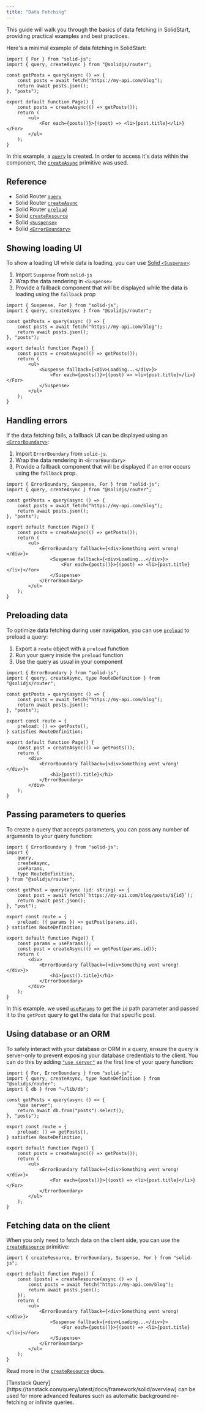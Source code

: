 ```yaml
---
title: "Data Fetching"
---
```


This guide will walk you through the basics of data fetching in SolidStart, providing practical examples and best practices.

Here's a minimal example of data fetching in SolidStart:

```tsx title="src/routes/index.tsx"
import { For } from "solid-js";
import { query, createAsync } from "@solidjs/router";

const getPosts = query(async () => {
	const posts = await fetch("https://my-api.com/blog");
	return await posts.json();
}, "posts");

export default function Page() {
	const posts = createAsync(() => getPosts());
	return (
		<ul>
			<For each={posts()}>{(post) => <li>{post.title}</li>}</For>
		</ul>
	);
}
```

In this example, a [`query`](/solid-router/reference/data-apis/query) is created. In order to access it's data within the component, the [`createAsync`](/solid-router/reference/data-apis/create-async) primitive was used.

## Reference

- Solid Router [`query`](https://docs.solidjs.com/solid-router/reference/data-apis/query)
- Solid Router [`createAsync`](https://docs.solidjs.com/solid-router/reference/data-apis/create-async)
- Solid Router [`preload`](https://docs.solidjs.com/solid-router/reference/preload-functions/preload)
- Solid [`createResource`](https://docs.solidjs.com/reference/basic-reactivity/create-resource)
- Solid [`<Suspense>`](https://docs.solidjs.com/reference/components/suspense)
- Solid [`<ErrorBoundary>`](https://docs.solidjs.com/reference/components/error-boundary)

## Showing loading UI

To show a loading UI while data is loading, you can use [Solid `<Suspense>`](https://docs.solidjs.com/reference/components/suspense):

1. Import `Suspense` from `solid-js`
2. Wrap the data rendering in `<Suspense>`
3. Provide a fallback component that will be displayed while the data is loading using the `fallback` prop

```tsx {1} {13} {15} title="src/routes/index.tsx"
import { Suspense, For } from "solid-js";
import { query, createAsync } from "@solidjs/router";

const getPosts = query(async () => {
	const posts = await fetch("https://my-api.com/blog");
	return await posts.json();
}, "posts");

export default function Page() {
	const posts = createAsync(() => getPosts());
	return (
		<ul>
			<Suspense fallback={<div>Loading...</div>}>
				<For each={posts()}>{(post) => <li>{post.title}</li>}</For>
			</Suspense>
		</ul>
	);
}
```

## Handling errors

If the data fetching fails, a fallback UI can be displayed using an [`<ErrorBoundary>`](/reference/components/error-boundary):

1. Import `ErrorBoundary` from `solid-js`.
2. Wrap the data rendering in `<ErrorBoundary>`
3. Provide a fallback component that will be displayed if an error occurs using the `fallback` prop.

```tsx {1} {13} {17} title="src/routes/index.tsx"
import { ErrorBoundary, Suspense, For } from "solid-js";
import { query, createAsync } from "@solidjs/router";

const getPosts = query(async () => {
	const posts = await fetch("https://my-api.com/blog");
	return await posts.json();
}, "posts");

export default function Page() {
	const posts = createAsync(() => getPosts());
	return (
		<ul>
			<ErrorBoundary fallback={<div>Something went wrong!</div>}>
				<Suspense fallback={<div>Loading...</div>}>
					<For each={posts()}>{(post) => <li>{post.title}</li>}</For>
				</Suspense>
			</ErrorBoundary>
		</ul>
	);
}
```

## Preloading data

To optimize data fetching during user navigation, you can use [`preload`](https://docs.solidjs.com/solid-router/reference/preload-functions/preload) to preload a query:

1. Export a `route` object with a `preload` function
2. Run your query inside the `preload` function
3. Use the query as usual in your component

```tsx {2} {9-11} title="src/routes/index.tsx"
import { ErrorBoundary } from "solid-js";
import { query, createAsync, type RouteDefinition } from "@solidjs/router";

const getPosts = query(async () => {
	const posts = await fetch("https://my-api.com/blog");
	return await posts.json();
}, "posts");

export const route = {
	preload: () => getPosts(),
} satisfies RouteDefinition;

export default function Page() {
	const post = createAsync(() => getPosts());
	return (
		<div>
			<ErrorBoundary fallback={<div>Something went wrong!</div>}>
				<h1>{post().title}</h1>
			</ErrorBoundary>
		</div>
	);
}
```

## Passing parameters to queries

To create a query that accepts parameters, you can pass any number of arguments to your query function:

```tsx {9-10} {15} {19-20} title="src/routes/posts/[id]/index.tsx"
import { ErrorBoundary } from "solid-js";
import {
	query,
	createAsync,
	useParams,
	type RouteDefinition,
} from "@solidjs/router";

const getPost = query(async (id: string) => {
	const post = await fetch(`https://my-api.com/blog/posts/${id}`);
	return await post.json();
}, "post");

export const route = {
	preload: ({ params }) => getPost(params.id),
} satisfies RouteDefinition;

export default function Page() {
	const params = useParams();
	const post = createAsync(() => getPost(params.id));
	return (
		<div>
			<ErrorBoundary fallback={<div>Something went wrong!</div>}>
				<h1>{post().title}</h1>
			</ErrorBoundary>
		</div>
	);
}
```

In this example, we used [`useParams`](https://docs.solidjs.com/solid-router/reference/primitives/use-params) to get the `id` path parameter and passed it to the `getPost` query to get the data for that specific post.

## Using database or an ORM

To safely interact with your database or ORM in a query, ensure the query is server-only to prevent exposing your database credentials to the client. You can do this by adding [`"use server"`](/solid-start/reference/server/use-server) as the first line of your query function:

```tsx {3} {6-7} title="src/routes/index.tsx"
import { For, ErrorBoundary } from "solid-js";
import { query, createAsync, type RouteDefinition } from "@solidjs/router";
import { db } from "~/lib/db";

const getPosts = query(async () => {
	"use server";
	return await db.from("posts").select();
}, "posts");

export const route = {
	preload: () => getPosts(),
} satisfies RouteDefinition;

export default function Page() {
	const posts = createAsync(() => getPosts());
	return (
		<ul>
			<ErrorBoundary fallback={<div>Something went wrong!</div>}>
				<For each={posts()}>{(post) => <li>{post.title}</li>}</For>
			</ErrorBoundary>
		</ul>
	);
}
```

## Fetching data on the client

When you only need to fetch data on the client side, you can use the [`createResource`](/reference/basic-reactivity/create-resource) primitive:

```tsx {1} {4-7} title="src/routes/index.tsx"
import { createResource, ErrorBoundary, Suspense, For } from "solid-js";

export default function Page() {
	const [posts] = createResource(async () => {
		const posts = await fetch("https://my-api.com/blog");
		return await posts.json();
	});
	return (
		<ul>
			<ErrorBoundary fallback={<div>Something went wrong!</div>}>
				<Suspense fallback={<div>Loading...</div>}>
					<For each={posts()}>{(post) => <li>{post.title}</li>}</For>
				</Suspense>
			</ErrorBoundary>
		</ul>
	);
}
```

Read more in the [`createResource`](https://docs.solidjs.com/reference/basic-reactivity/create-resource) docs.

<Callout type="info">
    [Tanstack Query](https://tanstack.com/query/latest/docs/framework/solid/overview) can be used for more advanced features such as automatic background re-fetching or infinite queries.
</Callout>
